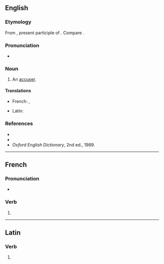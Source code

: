 ==English==

===Etymology===
From {{etyl|la|en}} {{m|la|accusans}}, present participle of {{m|la|accusare}}. Compare {{cog|fr|accusant}}.

===Pronunciation===
* {{IPA|en|/əˈkjuːzənt/}}

===Noun===
{{en-noun}}

# {{lb|en|obsolete}} An [[accuser]].

====Translations====
{{trans-top|accuser}}
* French: {{t+|fr|accusateur|m}}, {{t+|fr|plaignant}}
{{trans-mid}}
* Latin: {{t|la|accusans}}
{{trans-bottom}}

===References===
* {{R:Webster 1828}}
* {{R:Webster 1913}}
* ''Oxford English Dictionary'', 2nd ed., 1989.

----

==French==

===Pronunciation===
* {{audio|fr|LL-Q150 (fra)-WikiLucas00-accusant.wav|Audio}}

===Verb===
{{head|fr|present participle}}

# {{present participle of|fr|accuser|nocat=1}}

----

==Latin==

===Verb===
{{la-verb-form|accūsant}}

# {{inflection of|la|accūsō||3|p|pres|actv|indc}}